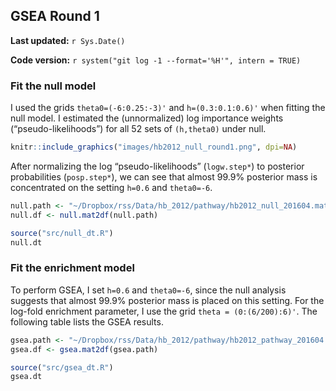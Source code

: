 ## GSEA Round 1 {#hb2012-1}

**Last updated:** `r Sys.Date()`

**Code version:** `r system("git log -1 --format='%H'", intern = TRUE)`

### Fit the null model

I used the grids `theta0=(-6:0.25:-3)'` and `h=(0.3:0.1:0.6)'` when fitting the null model. I estimated the (unnormalized) log importance weights ("pseudo-likelihoods") for all 52 sets of `(h,theta0)` under null.

```r
knitr::include_graphics("images/hb2012_null_round1.png", dpi=NA)
```

After normalizing the log "pseudo-likelihoods" (`logw.step*`) to posterior probabilities (`posp.step*`), we can see that almost 99.9% posterior mass is concentrated on the setting `h=0.6` and `theta0=-6`.
```r
null.path <- "~/Dropbox/rss/Data/hb_2012/pathway/hb2012_null_201604.mat"
null.df <- null.mat2df(null.path)
```

```r
source("src/null_dt.R")
null.dt
```

### Fit the enrichment model

To perform GSEA, I set `h=0.6` and `theta0=-6`, since the null analysis suggests that almost 99.9% posterior mass is placed on this setting. For the log-fold enrichment parameter, I use the grid `theta = (0:(6/200):6)'`. The following table lists the GSEA results. 
```r
gsea.path <- "~/Dropbox/rss/Data/hb_2012/pathway/hb2012_pathway_201604.mat"
gsea.df <- gsea.mat2df(gsea.path) 
```

```r
source("src/gsea_dt.R")
gsea.dt
```


